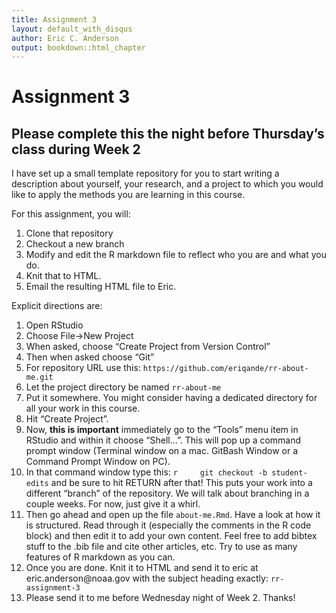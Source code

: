 ```yaml
---
title: Assignment 3
layout: default_with_disqus
author: Eric C. Anderson
output: bookdown::html_chapter
---
```


# Assignment 3 {#assignment-3}

## Please complete this the night before Thursday's class during Week 2

I have set up a small template repository for you to start writing
a description about yourself, your research, and a project to which 
you would like to apply the methods you are learning in this course.

For this assignment, you will:

1. Clone that repository
2. Checkout a new branch
3. Modify and edit the R markdown file to reflect who you are
and what you do.
4. Knit that to HTML.
5. Email the resulting HTML file to Eric.


Explicit directions are:

1. Open RStudio
2. Choose File->New Project
3. When asked, choose "Create Project from Version Control"
4. Then when asked choose "Git"
5. For repository URL use this:    `https://github.com/eriqande/rr-about-me.git`
6. Let the project directory be named `rr-about-me`
7. Put it somewhere.  You might consider having a dedicated directory for all your work 
in this course.
8. Hit "Create Project".
9. Now, __this is important__ immediately go to the "Tools" menu item in RStudio and within it choose "Shell...". 
This will pop up a command prompt window (Terminal window on a mac. GitBash Window or a Command Prompt Window on PC).
9. In that command window type this:
    ```r
    git checkout -b student-edits
    ```
and be sure to hit RETURN after that!  This puts your work into a different "branch" of the 
repository.  We will talk about branching in a couple weeks.  For now, just give
it a whirl.
9. Then go ahead and open up the file `about-me.Rmd`. Have a look at how it is structured.
Read through it (especially the comments in the R code block) and then edit it to
add your own content. Feel free to add bibtex stuff to the .bib file and cite other
articles, etc.  Try to use as many features of R markdown as you can.
9. Once you are done. Knit it to HTML and send it to eric at eric.anderson@noaa.gov with the
subject heading exactly: `rr-assignment-3`
9. Please send it to me before Wednesday night of Week 2.  Thanks!


